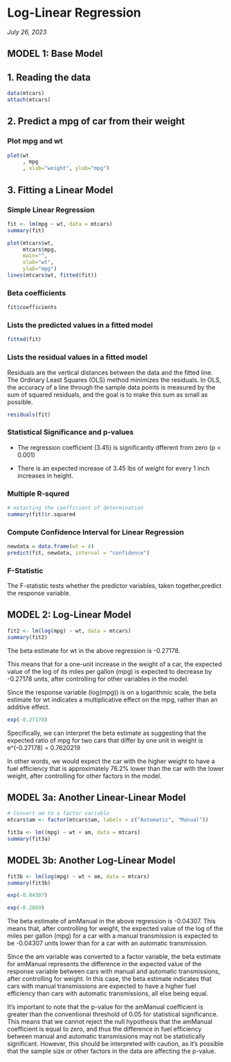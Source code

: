 # Log-Linear Regression

*July 26, 2023*

## MODEL 1: Base Model

## 1. Reading the data

```r
data(mtcars)
attach(mtcars)
```

## 2. Predict a mpg of car from their weight

### Plot mpg and wt

```r
plot(wt
     , mpg
     , xlab="weight", ylab="mpg")
```

## 3. Fitting a Linear Model

### Simple Linear Regression

```r
fit <- lm(mpg ~ wt, data = mtcars)
summary(fit)
```

```r
plot(mtcars$wt,
     mtcars$mpg,
     main="",
     xlab="wt",
     ylab="mpg")
lines(mtcars$wt, fitted(fit))
```

### Beta coefficients

```r
fit$coefficients

```

### Lists the predicted values in a fitted model

```r
fitted(fit)
```

### Lists the residual values in a fitted model

Residuals are the vertical distances between the data and the fitted line. The Ordinary Least Squares (OLS) method minimizes the residuals. In OLS, the accuracy of a line through the sample data points is measured by the sum of squared residuals, and the goal is to make this sum as small as possible.

```r
residuals(fit)

```

### Statistical Significance and p-values

-   The regression coefficient (3.45) is significantly dfferent from zero (p \< 0.001)

-   There is an expected increase of 3.45 lbs of weight for every 1 inch increases in height.

### Multiple R-squred

```r
# extacting the coefficient of determination
summary(fit)$r.squared 

```

### Compute Confidence Interval for Linear Regression

```r
newdata = data.frame(wt = 4)
predict(fit, newdata, interval = "confidence") 

```

### F-Statistic

The F-statistic tests whether the predictor variables, taken together,predict the response variable.

## MODEL 2: Log-Linear Model

```r
fit2 <- lm(log(mpg) ~ wt, data = mtcars)
summary(fit2)
```

The beta estimate for wt in the above regression is -0.27178.

This means that for a one-unit increase in the weight of a car, the expected value of the log of its miles per gallon (mpg) is expected to decrease by -0.27178 units, after controlling for other variables in the model.

Since the response variable (log(mpg)) is on a logarithmic scale, the beta estimate for wt indicates a multiplicative effect on the mpg, rather than an additive effect.

```r
exp(-0.27178)
```

Specifically, we can interpret the beta estimate as suggesting that the expected ratio of mpg for two cars that differ by one unit in weight is e\^(-0.27178) = 0.7620219

In other words, we would expect the car with the higher weight to have a fuel efficiency that is approximately 76.2% lower than the car with the lower weight, after controlling for other factors in the model.

## MODEL 3a: Another Linear-Linear Model

```r
# Convert am to a factor variable
mtcars$am <- factor(mtcars$am, labels = c("Automatic", "Manual"))

fit3a <- lm((mpg) ~ wt + am, data = mtcars)
summary(fit3a)
```

## MODEL 3b: Another Log-Linear Model

```r

fit3b <- lm(log(mpg) ~ wt + am, data = mtcars)
summary(fit3b)
```

```r
exp(-0.04307)
```

```r
exp(-0.2869)
```

The beta estimate of amManual in the above regression is -0.04307. This means that, after controlling for weight, the expected value of the log of the miles per gallon (mpg) for a car with a manual transmission is expected to be -0.04307 units lower than for a car with an automatic transmission.

Since the am variable was converted to a factor variable, the beta estimate for amManual represents the difference in the expected value of the response variable between cars with manual and automatic transmissions, after controlling for weight. In this case, the beta estimate indicates that cars with manual transmissions are expected to have a higher fuel efficiency than cars with automatic transmissions, all else being equal.

It's important to note that the p-value for the amManual coefficient is greater than the conventional threshold of 0.05 for statistical significance. This means that we cannot reject the null hypothesis that the amManual coefficient is equal to zero, and thus the difference in fuel efficiency between manual and automatic transmissions may not be statistically significant. However, this should be interpreted with caution, as it's possible that the sample size or other factors in the data are affecting the p-value.
